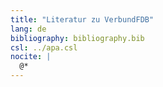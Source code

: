 ```yaml
---
title: "Literatur zu VerbundFDB"
lang: de
bibliography: bibliography.bib
csl: ../apa.csl
nocite: |
  @*
---
```


